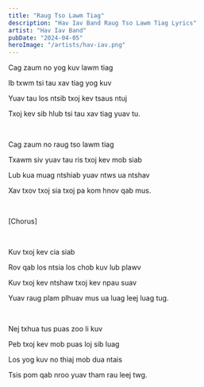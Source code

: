 ```yaml
---
title: "Raug Tso Lawm Tiag"
description: "Hav Iav Band Raug Tso Lawm Tiag Lyrics"
artist: "Hav Iav Band"
pubDate: "2024-04-05"
heroImage: "/artists/hav-iav.png"
---
```


Cag zaum no yog kuv lawm tiag

Ib txwm tsi tau xav tiag yog kuv

Yuav tau los ntsib txoj kev tsaus ntuj

Txoj kev sib hlub tsi tau xav tiag yuav tu.

<br />

Cag zaum no raug tso lawm tiag

Txawm siv yuav tau ris txoj kev mob siab

Lub kua muag ntshiab yuav ntws ua ntshav

Xav txov txoj sia txoj pa kom hnov qab mus.

<br />

[Chorus]

<br />

Kuv txoj kev cia siab

Rov qab los ntsia los chob kuv lub plawv

Kuv txoj kev ntshaw txoj kev npau suav

Yuav raug plam plhuav mus ua luag leej luag tug.

<br />

Nej txhua tus puas zoo li kuv

Peb txoj kev mob puas loj sib luag

Los yog kuv no thiaj mob dua ntais

Tsis pom qab nroo yuav tham rau leej twg.